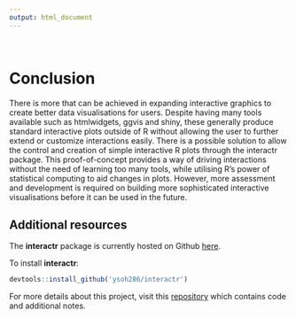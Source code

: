 ```yaml
---
output: html_document
---
```


<br>

# Conclusion
There is more that can be achieved in expanding interactive graphics to create better data visualisations for users. Despite having many tools available such as htmlwidgets, ggvis and shiny, these generally produce standard interactive plots outside of R without allowing the user to further extend or customize interactions easily. There is a possible solution to allow the control and creation of simple interactive R plots through the interactr package. This proof-of-concept provides a way of driving interactions without the need of learning too many tools, while utilising R's power of statistical computing to aid changes in plots. However, more assessment and development is required on building more sophisticated interactive visualisations before it can be used in the future.

## Additional resources
The **interactr** package is currently hosted on Github [here](https://github.com/ysoh286/interactr).

To install **interactr**:
```r
devtools::install_github('ysoh286/interactr')
```

For more details about this project, visit this [repository](https://github.com/ysoh286/honours-project-2017) which contains code and additional notes.
